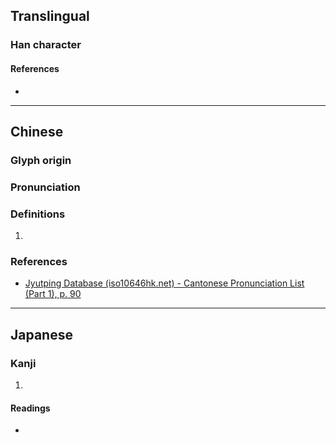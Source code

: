 {{character info}}
==Translingual==

===Han character===
{{Han char|rn=37|rad=大|as=03|sn=6|four=|canj=KF,XXKF|ids=⿱大小}}

====References====
* {{Han ref|kx=0249.130|dkj=05849|dj=0509.040|hdz=10528.020|uh=5935|ud=22837}}

----

==Chinese==
{{zh-forms}}

===Glyph origin===
{{Han etym|琰}}

===Pronunciation===
{{zh-pron
|m=yǎn,jiá
|c=jim5
|mc=y
|oc=y
|cat=
}}

===Definitions===
{{zh-hanzi}}

# {{rfdef|zh|sort=大03}}

===References===
* [http://www.iso10646hk.net/jp/document/download.jsp Jyutping Database (iso10646hk.net) - Cantonese Pronunciation List (Part 1), p. 90]

----

==Japanese==

===Kanji===
{{ja-kanji|grade=|rs=大03}}

# {{rfdef|ja|sort=大03}}

====Readings====
* {{ja-readings|on=えん,たう,とう|kun=すすむ}}